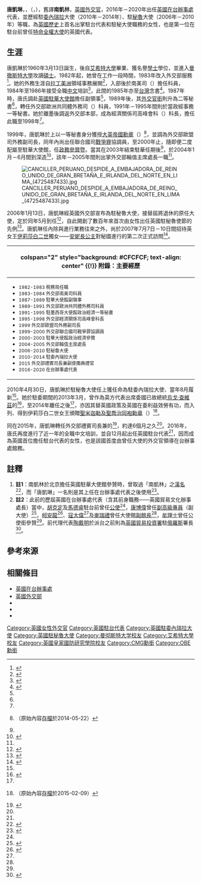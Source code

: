 {{noteTA
|G1 = PoliticiansUK
|G2=Country 
|G3=地名
|1=zh-cn:哈里王子;zh-tw:哈利王子;zh-hk:哈里王子;
|2=zh:伊利沙伯二世; zh-hk:伊利沙伯二世; zh-cn:伊丽莎白二世; zh-tw:伊莉莎白二世;
|3=zh:托马斯;zh-hans:托马斯;zh-hant:湯瑪斯;zh-cn:托马斯;zh-tw:湯瑪斯;zh-hk:湯瑪斯;zh-sg:托马斯;zh-mo:湯瑪斯;
|4=zh-cn:斯蒂芬·斯皮尔伯格;zh-hk:史提芬·史匹堡;zh-tw:史蒂芬·史匹柏;
|5=zh-cn:拯救儿童基金会; zh-tw:拯救兒童基金會; zh-hk:救助兒童會; 
|6=zh-hans:马里波恩; zh-hant:馬里波恩;
|7 = zh-cn:英联邦; zh-tw:大英國協; zh-hk:英聯邦; zh-sg:共和联邦;
|8=zh-tw:荷西;zh-hans:荷西;zh-cn:何塞;
|9=zh-hans:理查德;zh-hk:李察;zh-tw:理察;
|10=zh-hans:拉尔夫;zh-hk:賴夫;zh-tw:雷夫;
}}
{{Infobox Officeholder
|name            = 唐凱琳／南凱林
|native_name     = Catherine Nettleton
|image           = Catherine Nettleton - 2020 (49396912223) (cropped).jpg
|nationality     = {{UK}}
|caption         = 唐凱琳（攝於2020年1月）
|country         = 
| office1        = {{flagicon|UK}} [[英國在台辦事處|英國在台辦事處]]第2任代表
| term_start1    = 2016年12月
| term_end1      = 2020年12月
| 1blankname1    = 外交大臣
| 1namedata1     = [[鮑里斯·強森|鮑里斯·強森]]<br>[[傑瑞米·杭特|傑瑞米·杭特]]
| predecessor1   = [[胡克定|胡克定]]
| successor1     = [[鄧元翰|鄧元翰]]
| office2        = {{UK}}駐[[委內瑞拉|委內瑞拉]][[特命全權大使|特命全權大使]]
| term_start2    = 2010年
| term_end2      = 2014年
| monarch2       = [[伊麗莎白二世|伊麗莎白二世]]
| primeminister2 = [[大衛·卡麥隆|大衛·卡麥隆]]
| predecessor2   = 凱瑟琳·羅伊
| successor2     = 約翰·薩維爾
| office3        = {{UK}}駐[[秘鲁|秘魯]][[特命全權大使|特命全權大使]]
| term_start3    = 2006年
| term_end3      = 2010年
| monarch3       = [[伊麗莎白二世|伊麗莎白二世]]
| primeminister3 = [[東尼·布萊爾|東尼·布萊爾]]<br>[[大衛·卡麥隆|大衛·卡麥隆]]
| predecessor3   = {{tsl|en|Richard Ralph|理察·拉布}}
| successor3     = {{tsl|en|James Dauris|詹姆斯·道里斯}}
|birth_date      = {{Birth_date_and _age|1960|3|13}}
|birth_place     = 
|profession      = [[外交官|外交官]]
|religion        = 
| children       = 
| educate        = 
*[[艾希特大學|艾希特大學]]學士
*[[曼徹斯特大學|曼徹斯特大學]]碩士
*{{Link-en|英國皇家國防研究學院|Royal College of Defence Studies}}
| 獲獎           = [[聖米迦勒及聖喬治同袍勳章|聖米迦勒及聖喬治同袍勳章]]（{{lang|en|CMG}}）<br>[[大英帝國勳章|大英帝國勳章]]（{{lang|en|OBE}}）
}}

'''唐凱琳'''，{{Post-nominals|post-noms=[[聖米迦勒及聖喬治同袍勳章|CMG]]}}，{{Post-nominals|post-noms=[[大英帝國勳章|OBE]]}}（{{lang-en|Catherine Elizabeth Nettleton}}，{{bd|1960年|3月13日||}}），舊譯'''南凱林'''{{ref label|漢名|註1|}}，[[英國|英國]][[外交官|外交官]]，2016年－2020年出任[[英國在台辦事處|英國在台辦事處]]代表，並歷經駐[[委內瑞拉|委內瑞拉]]大使（2010年－2014年）、駐[[秘鲁|秘魯]]大使（2006年－2010年）等職，為[[英國歷史|英國歷史]]上首名出掌駐台代表和駐秘大使職務的女性，也是第一位在駐台前曾任[[特命全權大使|特命全權大使]]的英國代表。

==生涯==
唐凱琳於1960年3月13日誕生，後自[[艾希特大學|艾希特大學]]畢業、獲名譽[[學士|學士]]學位，並進入[[曼徹斯特大學|曼徹斯特大學]]攻讀[[碩士|碩士]]。1982年起，她曾在{{Link-en|英國稅務局|Inland Revenue}}工作一段時間，1983年改入外交部服務<ref name="2014名人錄">{{Cite book |script-title=en:Who's Who 2014 |date=2014 |publisher={{lang|en|{{Link-en|A&C布萊克出版社|A & C Black|A & C Black Publishers}}}} |isbn=9781408181195  |page=}}{{en}}</ref>{{rp|p1683}}。她的外務生涯自[[拉丁美洲|拉丁美洲]]領域事務展開<ref name="embassymagazine">{{Cite web |date=2015 |script-title=en:New Director of Protocol takes office |publisher={{lang|en| Embassy Magazine}} |url=http://www.embassymagazine.com/corps/corps_news/emb56_corps4.html |archiveurl=https://archive.is/20170108190547/http://www.embassymagazine.com/corps/corps_news/emb56_corps4.html |archivedate=2017-01-08 |accessdate=2017-01-08 |deadurl=yes }}{{en}}</ref>，入部後於南美司（{{lang|en|South America Department}}）擔任科員，1984年至1986年接受全職[[中文|中文]]培訓<ref name="辦事處">{{Cite web |script-title=en:Catherine Nettleton - GOV.UK |publisher={{lang|en|[[英國在台辦事處|British Office Taipei]]}} |url=https://www.gov.uk/government/people/catherine-nettleton |archiveurl=https://archive.is/20161213132639/https://www.gov.uk/government/people/catherine-nettleton |archivedate=2016-12-13 |deadurl=yes |accessdate=2017-01-14 }}{{en}}</ref>，此間的1985年亦至[[台灣|台灣]]念書<ref name="30年">{{Cite news |title=30年後重回台灣 英在台代表唐凱琳中文超溜 |url=http://news.ftv.com.tw/NewsContent.aspx?ntype=class&sno=2017128R12M1 |publisher=[[民間全民電視公司|民視電視公司]] |date=2017-01-28 |accessdate=2017-01-28 |archiveurl=https://web.archive.org/web/20170128171745/http://news.ftv.com.tw/NewsContent.aspx?ntype=class&sno=2017128R12M1 |archivedate=2017-01-28 |dead-url=yes }}{{zh-hant}}</ref>。1987年時，唐氏調赴[[英國駐華大使館|英國駐華大使館]]擔任副領事<ref name="辦事處"/>，1989年後，其[[外交官銜|外交官銜]]則升為二等秘書<ref name="2014名人錄"/>{{rp|p1683}}，轉任外交部歐洲共同體外務司（{{lang|en|European Community Department (External)}}）科員，1991年－1995年間則於{{Link-en|英國駐墨西哥大使館|Embassy of the United Kingdom, Mexico City}}當政經事務一等秘書。她於離墨後調返外交部本部，成為經濟關係司高峰會科（{{lang|en|Summit Section, Economic Relations Department}}）科長，擔任此職至1998年<ref name="辦事處"/>。

1999年，唐凱琳於{{Link-en|1999年英女王壽辰授勳|1999 Birthday Honours|女王壽辰授勳}}上以一等秘書身分獲授[[大英帝國勳章|大英帝國勳章]]（{{lang|en|OBE}}）<ref>{{London Gazette |issue=55513 |startpage=24 |supp=yes |date=1999-06-12}}（原始內容[https://web.archive.org/web/20140522194742/https://www.thegazette.co.uk/London/issue/55513/supplement/24 存檔]於2014-05-22）{{en}}</ref>，並調為外交部歐盟司外務副司長，同年內尚出任聯合國司[[戰爭罪|戰爭罪]]協調員，至2000年止，隨即便二度配屬至駐華大使館，任[[政務參贊|政務參贊]]暨{{Link-sv|經濟參贊|Ekonomiskt råd}}。當其在2003年結束駐華任期後<ref name="辦事處"/>，於2004年1月－6月間到{{Link-en|英國皇家國防研究學院|Royal College of Defence Studies}}深造<ref name="Amb to Venezuela">{{Cite web |script-title=en:Change of Her Majesty’s Ambassador to Venezuela |date=2010-04-30 |url=http://www.fco.gov.uk/en/news/latest-news/?view=PressR&id=22349130 |publisher={{lang|en|[[英國外交部|Foreign and Commonwealth Office]]}} |archiveurl=https://web.archive.org/web/20110221235924/http://www.fco.gov.uk/en/news/latest-news/?view=PressR&id=22349130 |archivedate=2011-02-21 |accessdate=2017-01-14 |deadurl=yes }}{{en}}</ref>，該年－2005年間則出掌外交部輪值主席處長一職<ref name="辦事處"/>。

[[File:CANCILLER_PERUANO_DESPIDE_A_EMBAJADORA_DE_REINO_UNIDO_DE_GRAN_BRETAÑA_E_IRLANDA_DEL_NORTE_EN_LIMA_(4725487433).jpg|left]]

2006年1月13日，唐凱琳經英國外交部宣布為駐秘魯大使，接替屆將退休的原任大使{{Link-en|理察·雷夫|Richard Ralph}}，定於同年5月到任<ref>{{Cite web |script-title=en:CHANGE OF AMBASSADOR TO THE REPUBLIC OF PERU |url=http://www.wired-gov.net/wg/wg-news-1.nsf/54e6de9e0c383719802572b9005141ed/36f651cdc51d9ed6802572ab004bc6e2?OpenDocument |publisher={{lang|en|[[英國外交部|Foreign and Commonwealth Office]]}} |date=2006-01-13 |archiveurl=https://archive.is/20170108190249/http://www.wired-gov.net/wg/wg-news-1.nsf/54e6de9e0c383719802572b9005141ed/36f651cdc51d9ed6802572ab004bc6e2?OpenDocument |archivedate=2017-01-08 |accessdate=2017-01-14 |deadurl=yes }}{{en}}</ref>，自此開創了數百年來首次由女性出任英國駐秘魯使節的先例<ref name="面具周刊">{{Cite news |script-title=es:La Dama de la Diplomacia. Entrevista con la embajadora de Gran Bretaña en el Perú, Catherine Nettleton |date=2007-04-19 |publisher={{lang|es|{{Link-en|面具周刊|Caretas|Caretas Ilustracion Peruana}}}} |edition={{lang|es|Edición 1972}} |url=http://www2.caretas.pe/Main.asp?T=3082&idE=720&idS=216#.WHpjkdPLfK5 |archiveurl=https://archive.is/20170114174457/http://www2.caretas.pe/Main.asp?T=3082&idE=720&idS=216%23.WHpjkdPLfK5#.WHpjkdPLfK5 |archivedate=2017-01-14 |accessdate=2017-01-14 |dead-url=yes }}{{es}}</ref>。唐凱琳任內除與{{Link-en|秘魯政府|Government of Peru}}進行業務往來之外，尚於2007年7月7日－10日間招待英女王[[伊莉莎白二世|伊莉莎白二世]]獨女——[[安妮長公主|安妮長公主]]對秘國進行的第二次正式訪問<ref>{{Cite news |script-title=en:Princess Anne to visit Lima, Peru |date=2007-07-04 |publisher={{lang|en|Living in Peru}} |url=http://archive.peruthisweek.com/news-4192-peru-princess-anne-visit-lima-peru |archiveurl=https://archive.is/20170114145828/http://archive.peruthisweek.com/news-4192-peru-princess-anne-visit-lima-peru |archivedate=2017-01-14 |accessdate=2017-01-14 |deadurl=yes }}{{en}}</ref>。

{| class="infobox bordered" style="width: 23em; font-size: 90%; text-align: left; float:right;" cellpadding="3"
|-
! colspan="2" style="background: #CFCFCF; text-align: center" {{!}} 附錄：主要經歷
|-
| colspan="2" style="font-size: 90%" |<div style="text-align: left">
*<small>1982-1983 稅務局任職</small>
*<small>1983-1984 外交部南美司科員</small>
*<small>1987-1989 駐華大使館副領事</small>
*<small>1989-1991 外交部歐洲共同體外務司科員</small>
*<small>1991-1995 駐墨西哥大使館政治經濟一等秘書</small>
*<small>1995-1998 外交部經濟關係司高峰會科長</small>
*<small>1999 外交部歐盟司外務副司長</small>
*<small>1999-2000 外交部聯合國司戰爭罪協調員</small>
*<small>2000-2003 駐華大使館政治經濟參贊</small>
*<small>2004-2005 外交部輪值主席處長</small>
*<small>2006-2010 駐秘魯大使</small>
*<small>2010-2014 駐委內瑞拉大使</small>
*<small>2015 外交部禮賓司長兼副使團典禮官</small>
*<small>2016-2020 在台辦事處代表</small>
|}
2010年4月30日，唐凱琳於駐秘魯大使任上獲任命為駐委內瑞拉大使、當年8月履新<ref name="Amb to Venezuela"/>。她於駐委期間的2013年3月，曾作為英方代表出席委國已故總統[[烏戈·查維茲|烏戈·查維茲]]的{{Link-en|烏戈·查維茲之死及國葬|Death and state funeral of Hugo Chávez|國葬典禮}}<ref>{{Cite news |script-title=en:Hugo Chávez enshrined as 'comandante eternal' |publisher={{lang|en|[[衛報|The Guardian]]}} |date=2013-03-08 |author={{lang|en|Carroll, Rory; Lopez, Virginia}} |url=https://www.theguardian.com/world/2013/mar/08/hugo-chavez-venezuela-comandante-eternal |archiveurl=https://archive.is/20170114154000/https://www.theguardian.com/world/2013/mar/08/hugo-chavez-venezuela-comandante-eternal |archivedate=2017-01-14 |accessdate=2017-01-14 |deadurl=yes }}{{en}}</ref>，至2014年離任之後<ref name="辦事處"/>，亦因其替英國政策及英國在委利益效勞有功，而入列{{Link-en|英國2015年元旦授勳名單|2015 New Year Honours|2015年度元旦授勳名單}}、得到伊莉莎白二世女王頒贈[[聖米迦勒及聖喬治同袍勳章|聖米迦勒及聖喬治同袍勳章]]（{{lang|en|CMG}}）<ref>{{London Gazette |issue=61092 |startpage=N4 |supp=yes |date=2014-12-31}}（原始內容[https://web.archive.org/web/20150209061414/https://www.thegazette.co.uk/London/issue/61092/supplement/N4 存檔]於2015-02-09）{{en}}</ref>。

同在2015年，唐凱琳轉任外交部禮賓司長兼{{Link-en|英國王室內廷|Royal Households of the United Kingdom}}的{{Link-en|使團典禮官|Marshal of the Diplomatic Corps|副使團典禮官}}<ref name="British Diplomats Directory">{{Citation |archiveurl=https://web.archive.org/web/20210112211432/http://www.gulabin.com/britishdiplomatsdirectory/pdf/britishdiplomatsdirectory.pdf |url=http://www.gulabin.com/britishdiplomatsdirectory/pdf/britishdiplomatsdirectory.pdf |script-title=en:British Diplomats Directory |archivedate=2021-01-12 |publisher={{lang|en|[[英國外交部|FCO]] Historians}} |author={{lang|en|Mackie, Colin}} |date=2020 |deadurl=no |accessdate=2021-01-12 }}{{en}}</ref>{{rp|p947}}，約達6個月之久<ref name="embassymagazine"/>。2016年，唐氏再度進行了近一年的全職中文培訓，並自12月起出任英國駐台代表<ref name="辦事處"/>，因而成為英國首位擔任駐台代表的女性，也是該國首度由曾任大使的外交官領導在台辦事處館務{{ref label|駐台|註2|}}。

==註釋==
# '''註1'''{{note|漢名}}：南凱林於北京擔任英國駐華大使館參贊時，曾取過「南凱林」之[[漢名|漢名]]<ref name="南">{{Cite web |archiveurl=https://web.archive.org/web/20161215080134/http://doc.qkzz.net/article/61b1938f-4f20-4b99-b9a5-5d9efb806f92.htm |archivedate=2016-12-15 |url=http://doc.qkzz.net/article/61b1938f-4f20-4b99-b9a5-5d9efb806f92.htm |publisher=全刊杂志 |title=把希望带给西部女童 |date=2004 |deadurl=yes |accessdate=2017-01-14 }}{{zh-hans}}</ref>，而「唐凱琳」一名則是其上任在台辦事處代表之後使用<ref name="外交部">{{Cite web |title=英國在台辦事處 BRITISH OFFICE |url=http://www.mofa.gov.tw/OfficesInROC_Content.aspx?n=8CEB2B5F5436B997&sms=8EBFADC1592C7BFE&s=E0C48B7F39ACB61F&os=6A6B57F5FE966020 |publisher=[[中華民國外交部|中華民國外交部]] |archiveurl=https://archive.is/20170105070727/http://www.mofa.gov.tw/OfficesInROC_Content.aspx?n=8CEB2B5F5436B997&sms=8EBFADC1592C7BFE&s=E0C48B7F39ACB61F&os=6A6B57F5FE966020 |archivedate=2017-01-05 |accessdate=2017-01-14 |deadurl=yes }}{{zh-hant}}</ref>。
# '''註2'''{{note|駐台}}：此前的歷屆英國在台辦事處代表（含其前身職務——英國貿易文化辦事處長）當中，[[胡克定|胡克定]]及[[馬德睿|馬德睿]]駐台前曾任[[公使|公使]]<ref name="2014名人錄"/>{{rp|p1534, 2517}}，[[康博偉|康博偉]]曾任[[高級專員|副高級專員]]（副大使）<ref>{{Cite web |script-title=en:Change of High Commissioner to Brunei |publisher={{lang|en|[[英國外交部|Foreign & Commonwealth Office]]}} |date=2013-05-23 |url=https://www.gov.uk/government/news/change-of-high-commissioner-to-brunei |archiveurl=https://archive.is/20170114170713/https://www.gov.uk/government/news/change-of-high-commissioner-to-brunei |archivedate=2017-01-14 |deadurl=yes |accessdate=2017-01-14 }}{{en}}</ref>，[[柯安龍|柯安龍]]<ref name="Government News">{{Cite web |archiveurl=https://web.archive.org/web/20160707004858/http://www.gov-news.org/gov/uk/news/change_her_majesty39s_british_consul_general/60831.html |archivedate=2016-07-07 |url=http://www.gov-news.org/gov/uk/news/change_her_majesty39s_british_consul_general/60831.html |script-title=en:Change of Her Majesty's British Consul-General in New York |publisher={{lang|en|Government News}} |accessdate=2016-07-07 |date=2006-09-29 |deadurl=yes }}{{en}}</ref>、[[寇大偉|寇大偉]]<ref name="British Diplomats Directory"/>{{rp|p106}}及[[麥瑞禮|麥瑞禮]]曾任大使館[[使領館副館長|副館長]]<ref name="2014名人錄"/>{{rp|p1924}}，[[牟理士|牟理士]]曾任公使銜參贊<ref name="2014名人錄"/>{{rp|p1632}}。前代理代表[[陶戴明|陶戴明]]於派台之前則為[[英國貿易投資總署|英國貿易投資署]]駐[[俄羅斯|俄羅斯]]署長<ref>{{Cite web |script-title=en:Damion Potter - GOV.UK |publisher={{lang|en|[[英國在台辦事處|British Office Taipei]]}} |url=https://www.gov.uk/government/people/damion-potter |archiveurl=https://archive.is/20161106170814/https://www.gov.uk/government/people/damion-potter |archivedate=2016-11-06 |accessdate=2017-01-14 |deadurl=yes }}{{en}}</ref>。

==參考來源==
{{references|2}}

==相關條目==
{{commonscat|Catherine Nettleton}}
{{portal box|人物|英國|國際關係|image3=Balanceofpower.png}}
*[[英國在台辦事處|英國在台辦事處]]
*[[英國外交部|英國外交部]]
*{{Link-en|英委關係|United Kingdom–Venezuela relations}}
*{{Link-en|曼徹斯特大學知名人物列表|List of University of Manchester people}}
*{{Link-en|英國2015年元旦授勳名單|2015 New Year Honours}}
{{s-start}}
{{s-dip}}
{{s-before|[[陶戴明|陶戴明]]<br>（代理）}}
{{s-title|[[英國在台辦事處|英國在台辦事處代表]]|2016年－2020年}}
{{s-after|[[鄧元翰|鄧元翰]]}}
{{s-before|{{Link-en|凱瑟琳·羅伊爾|Catherine Royle}}}}
{{s-title|英國駐委內瑞拉大使|2010年－2014年}}
{{s-after|{{Link-en|約翰·薩維爾 (英國外交官)|John Saville (diplomat)|約翰·薩維爾}}}}
{{s-before|{{Link-en|理察·雷夫|Richard Ralph}}}}
{{s-title|英國駐秘魯大使|2006年－2010年}}
{{s-after|{{Link-en|詹姆士·道理斯|James Dauris}}}}
{{s-end}}
{{英國在台辦事處代表}}
{{DEFAULTSORT:Nettleton, Catherine Elizabeth}}
[[Category:英國女性外交官|Category:英國女性外交官]]
[[Category:英國駐台代表|Category:英國駐台代表]]
[[Category:英國駐委內瑞拉大使|Category:英國駐委內瑞拉大使]]
[[Category:英國駐秘魯大使|Category:英國駐秘魯大使]]
[[Category:曼彻斯特大学校友|Category:曼彻斯特大学校友]]
[[Category:艾希特大學校友|Category:艾希特大學校友]]
[[Category:英國皇家國防研究學院校友|Category:英國皇家國防研究學院校友]]
[[Category:CMG勳銜|Category:CMG勳銜]]
[[Category:OBE勳銜|Category:OBE勳銜]]